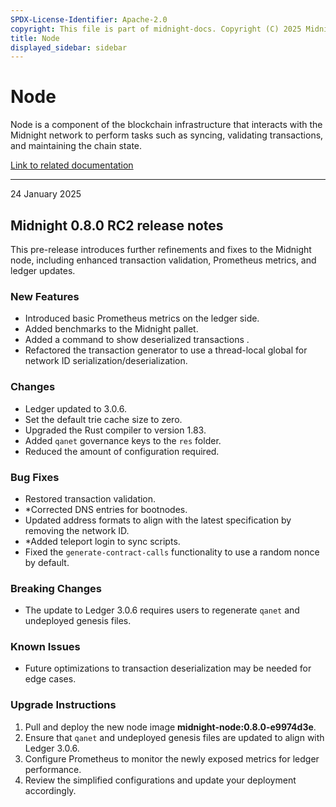 ```yaml
---
SPDX-License-Identifier: Apache-2.0
copyright: This file is part of midnight-docs. Copyright (C) 2025 Midnight Foundation. Licensed under the Apache License, Version 2.0 (the "License"); You may not use this file except in compliance with the License. You may obtain a copy of the License at http://www.apache.org/licenses/LICENSE-2.0 Unless required by applicable law or agreed to in writing, software distributed under the License is distributed on an "AS IS" BASIS, WITHOUT WARRANTIES OR CONDITIONS OF ANY KIND, either express or implied. See the License for the specific language governing permissions and limitations under the License.
title: Node
displayed_sidebar: sidebar
---
```


# Node

Node is a component of the blockchain infrastructure that interacts with the Midnight network to perform tasks such as syncing, validating transactions, and maintaining the chain state.

[Link to related documentation](../../develop/nodes-and-dapps/node-endpoints)

---

<div 
  style={{
    marginTop: '0',
    fontSize: '1rem',
    fontWeight: 'normal',
    marginBottom: '0.5rem'
  }}
>
  24 January 2025
</div>

## Midnight 0.8.0 RC2 release notes

This pre-release introduces further refinements and fixes to the Midnight node, including enhanced transaction validation, Prometheus metrics, and ledger updates.


### New Features

- Introduced basic Prometheus metrics on the ledger side. 
- Added benchmarks to the Midnight pallet.
- Added a command to show deserialized transactions .
- Refactored the transaction generator to use a thread-local global for network ID serialization/deserialization.

### Changes

- Ledger updated to 3.0.6. 
- Set the default trie cache size to zero.
- Upgraded the Rust compiler to version 1.83.
- Added `qanet` governance keys to the `res` folder.
- Reduced the amount of configuration required.

### Bug Fixes

- Restored transaction validation.
- *Corrected DNS entries for bootnodes.
- Updated address formats to align with the latest specification by removing the network ID.
- *Added teleport login to sync scripts.
- Fixed the `generate-contract-calls` functionality to use a random nonce by default.


### Breaking Changes

- The update to Ledger 3.0.6 requires users to regenerate `qanet` and undeployed genesis files.  


### Known Issues

- Future optimizations to transaction deserialization may be needed for edge cases.  


### Upgrade Instructions

1. Pull and deploy the new node image **midnight-node:0.8.0-e9974d3e**.  
2. Ensure that `qanet` and undeployed genesis files are updated to align with Ledger 3.0.6.  
3. Configure Prometheus to monitor the newly exposed metrics for ledger performance.  
4. Review the simplified configurations and update your deployment accordingly.  
